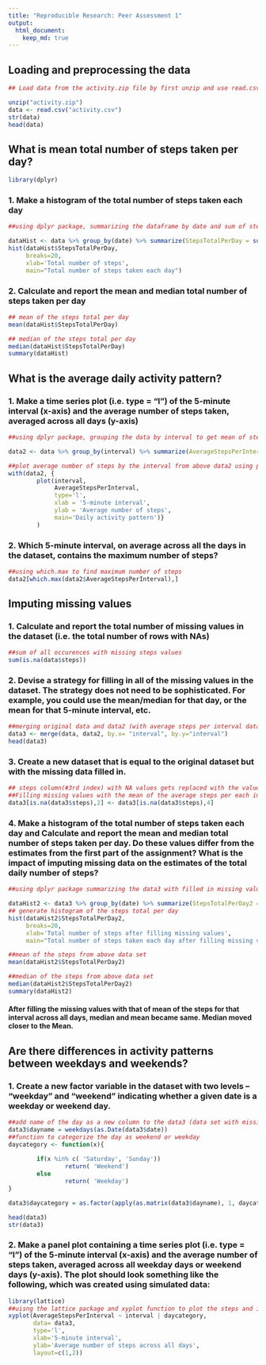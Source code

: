 ```yaml
---
title: "Reproducible Research: Peer Assessment 1"
output: 
  html_document:
    keep_md: true
---
```


## Loading and preprocessing the data

```r
## Load data from the activity.zip file by first unzip and use read.csv to load into dataframe - data

unzip("activity.zip")
data <- read.csv("activity.csv")
str(data)
head(data)
```

## What is mean total number of steps taken per day?
```r
library(dplyr)
```

### 1. Make a histogram of the total number of steps taken each day
```r
##using dplyr package, summarizing the dataframe by date and sum of steps

dataHist <- data %>% group_by(date) %>% summarize(StepsTotalPerDay = sum(steps, na.rm=T))
hist(dataHist$StepsTotalPerDay, 
     breaks=20,
     xlab='Total number of steps',
     main="Total number of steps taken each day")
```

### 2. Calculate and report the mean and median total number of steps taken per day
```r
## mean of the steps total per day
mean(dataHist$StepsTotalPerDay)

## median of the steps total per day
median(dataHist$StepsTotalPerDay)
summary(dataHist)
```

## What is the average daily activity pattern?
### 1. Make a time series plot (i.e. type = "l") of the 5-minute interval (x-axis) and the average number of steps taken, averaged across all days (y-axis)
```r
##using dplyr package, grouping the data by interval to get mean of steps averaged across all days, removing NA's

data2 <- data %>% group_by(interval) %>% summarize(AverageStepsPerInterval = mean(steps, na.rm=T))

##plot average number of steps by the interval from above data2 using plot type 'l'
with(data2, {
        plot(interval, 
             AverageStepsPerInterval, 
             type='l',
             xlab = '5-minute interval',
             ylab = 'Average number of steps',
             main='Daily activity pattern')}
        )

```

### 2. Which 5-minute interval, on average across all the days in the dataset, contains the maximum number of steps?

```r
##using which.max to find maximum number of steps 
data2[which.max(data2$AverageStepsPerInterval),]

```

## Imputing missing values
### 1. Calculate and report the total number of missing values in the dataset (i.e. the total number of rows with NAs)

```r
##sum of all occurences with missing steps values
sum(is.na(data$steps))
```

### 2. Devise a strategy for filling in all of the missing values in the dataset. The strategy does not need to be sophisticated. For example, you could use the mean/median for that day, or the mean for that 5-minute interval, etc.

```r
##merging original data and data2 (with average steps per interval data) by the interval column
data3 <- merge(data, data2, by.x= "interval", by.y="interval")
head(data3)

```

### 3. Create a new dataset that is equal to the original dataset but with the missing data filled in.
```r
## steps column(#3rd index) with NA values gets replaced with the value of AverageStepsPerInterval (#4th index)
##Filling missing values with the mean of the average steps per each interval across all days as calculated in previous question.
data3[is.na(data3$steps),2] <- data3[is.na(data3$steps),4]
```

### 4. Make a histogram of the total number of steps taken each day and Calculate and report the mean and median total number of steps taken per day. Do these values differ from the estimates from the first part of the assignment? What is the impact of imputing missing data on the estimates of the total daily number of steps?
```r

##using dplyr package summarizing the data3 with filled in missing values by date and sum of steps

dataHist2 <- data3 %>% group_by(date) %>% summarize(StepsTotalPerDay2 = sum(steps, na.rm=T))
## generate histogram of the steps total per day
hist(dataHist2$StepsTotalPerDay2, 
     breaks=20,
     xlab='Total number of steps after filling missing values',
     main="Total number of steps taken each day after filling missing values")

##mean of the steps from above data set
mean(dataHist2$StepsTotalPerDay2)

##median of the steps from above data set
median(dataHist2$StepsTotalPerDay2)
summary(dataHist2)
```
#### After filling the missing values with that of mean of the steps for that interval across all days, median and mean became same. Median moved closer to the Mean.

## Are there differences in activity patterns between weekdays and weekends?
### 1. Create a new factor variable in the dataset with two levels -- "weekday" and "weekend" indicating whether a given date is a weekday or weekend day.

```r
##add name of the day as a new column to the data3 (data set with missing values filled in)
data3$dayname = weekdays(as.Date(data3$date))
##function to categorize the day as weekend or weekday
daycategory <- function(x){
        
        if(x %in% c( 'Saturday', 'Sunday'))
                return( 'Weekend')
        else 
                return( 'Weekday')
}

data3$daycategory = as.factor(apply(as.matrix(data3$dayname), 1, daycategory))

head(data3)
str(data3)

```

### 2. Make a panel plot containing a time series plot (i.e. type = "l") of the 5-minute interval (x-axis) and the average number of steps taken, averaged across all weekday days or weekend days (y-axis). The plot should look something like the following, which was created using simulated data:

```r
library(lattice)
##uisng the lattice package and xyplot function to plot the steps and interval by the daycategory (weekday/weekend) in single column and 2 rows layout
xyplot(AverageStepsPerInterval ~ interval | daycategory, 
       data= data3,
       type='l',
       xlab='5-minute interval',
       ylab='Average number of steps across all days',
       layout=c(1,2))

```
